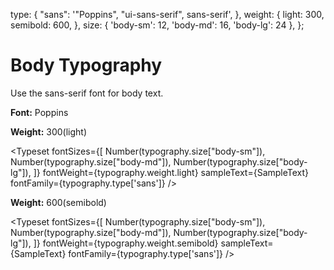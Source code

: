 
<Meta title="Theme/Typography/Body" />

  type: {
    "sans": '"Poppins", "ui-sans-serif", sans-serif',
  },
  weight: {
    light: 300,
    semibold: 600,
  },
  size: {
    'body-sm': 12,
    'body-md': 16,
    'body-lg': 24
  },
};


# Body Typography

Use the sans-serif font for body text.

**Font:** Poppins

**Weight:** 300(light)

<Typeset
  fontSizes={[
    Number(typography.size["body-sm"]),
    Number(typography.size["body-md"]),
    Number(typography.size["body-lg"]),
  ]}
  fontWeight={typography.weight.light}
  sampleText={SampleText}
  fontFamily={typography.type['sans']}
/>

**Weight:** 600(semibold)

<Typeset
  fontSizes={[
    Number(typography.size["body-sm"]),
    Number(typography.size["body-md"]),
    Number(typography.size["body-lg"]),
  ]}
  fontWeight={typography.weight.semibold}
  sampleText={SampleText}
  fontFamily={typography.type['sans']}
/>